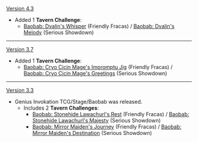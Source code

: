 {{Change History/Header}}
[[Version 4.3]]
* Added 1 '''Tavern Challenge''':
** [[Genius_Invokation_TCG/Stage/Baobab/Dvalin's Whisper|Baobab: Dvalin's Whisper]] (Friendly Fracas) / [[Genius_Invokation_TCG/Stage/Baobab/Dvalin's Melody|Baobab: Dvalin's Melody]] (Serious Showdown)
----
[[Version 3.7]]
* Added 1 '''Tavern Challenge''':
** [[Genius_Invokation_TCG/Stage/Baobab/Cryo Cicin Mage's Impromptu Jig|Baobab: Cryo Cicin Mage's Impromptu Jig]] (Friendly Fracas) / [[Genius_Invokation_TCG/Stage/Baobab/Cryo Cicin Mage's Greetings|Baobab: Cryo Cicin Mage's Greetings]] (Serious Showdown)
----
[[Version 3.3]]
* Genius Invokation TCG/Stage/Baobab was released.
** Includes 2 '''Tavern Challenges''':
*** [[Genius_Invokation_TCG/Stage/Baobab/Stonehide Lawachurl's Rest|Baobab: Stonehide Lawachurl's Rest]] (Friendly Fracas) / [[Genius_Invokation_TCG/Stage/Baobab/Stonehide Lawachurl's Majesty|Baobab: Stonehide Lawachurl's Majesty]] (Serious Showdown)
*** [[Genius_Invokation_TCG/Stage/Baobab/Mirror Maiden's Journey|Baobab: Mirror Maiden's Journey]] (Friendly Fracas) / [[Genius_Invokation_TCG/Stage/Baobab/Mirror Maiden's Destination|Baobab: Mirror Maiden's Destination]] (Serious Showdown)